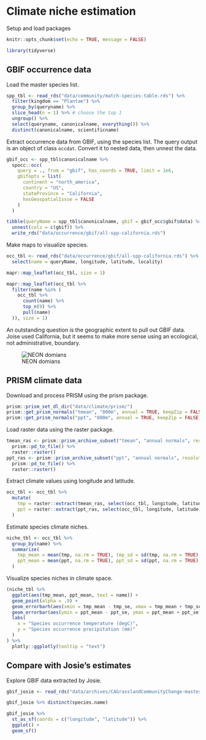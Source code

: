 # Climate niche estimation

Setup and load packages

```r
knitr::opts_chunk$set(echo = TRUE, message = FALSE)
```

```r
library(tidyverse)
```

## GBIF occurrence data

Load the master species list.

```r
spp_tbl <- read_rds("data/community/match-species-table.rds") %>%
  filter(kingdom == "Plantae") %>%
  group_by(queryname) %>%
  slice_head(n = 1) %>% # choose the top 1
  ungroup() %>%
  select(queryname, canonicalname, everything()) %>%
  distinct(canonicalname, scientificname)
```

Extract occurrence data from GBIF, using the species list. The query output is an object of class `occdat`. Convert it to nested data, then unnest the data.

```r
gbif_occ <- spp_tbl$canonicalname %>%
  spocc::occ(
    query = ., from = "gbif", has_coords = TRUE, limit = 1e6,
    gbifopts = list(
      continent = "north_america",
      country = "US",
      stateProvince = "California",
      hasGeospatialIssue = FALSE
    )
  )

tibble(queryName = spp_tbl$canonicalname, gbif = gbif_occ$gbif$data) %>%
  unnest(cols = c(gbif)) %>%
  write_rds("data/occurrence/gbif/all-spp-california.rds")
```

Make maps to visualize species.

```r
occ_tbl <- read_rds("data/occurrence/gbif/all-spp-california.rds") %>%
  select(name = queryName, longitude, latitude, locality)

mapr::map_leaflet(occ_tbl, size = 1)
```

```r
mapr::map_leaflet(occ_tbl %>%
  filter(name %in% (
    occ_tbl %>%
      count(name) %>%
      top_n(9) %>%
      pull(name)
  )), size = 1)
```

An outstanding question is the geographic extent to pull out GBIF data. Joise used California, but it seems to make more sense using an ecological, not administrative, boundary.

![NEON domians](images/neon-domains.png)

## PRISM climate data

Download and process PRISM using the prism package.

```r
prism::prism_set_dl_dir("data/climate/prism/")
prism::get_prism_normals("tmean", "800m", annual = TRUE, keepZip = FALSE)
prism::get_prism_normals("ppt", "800m", annual = TRUE, keepZip = FALSE)
```

Load raster data using the raster package.

```r
tmean_ras <- prism::prism_archive_subset("tmean", "annual normals", resolution = "800m") %>%
  prism::pd_to_file() %>%
  raster::raster()
ppt_ras <- prism::prism_archive_subset("ppt", "annual normals", resolution = "800m") %>%
  prism::pd_to_file() %>%
  raster::raster()
```

Extract climate values using longitude and latitude.

```r
occ_tbl <- occ_tbl %>%
  mutate(
    tmp = raster::extract(tmean_ras, select(occ_tbl, longitude, latitude)),
    ppt = raster::extract(ppt_ras, select(occ_tbl, longitude, latitude))
  )
```

Estimate species climate niches.

```r
niche_tbl <- occ_tbl %>%
  group_by(name) %>%
  summarize(
    tmp_mean = mean(tmp, na.rm = TRUE), tmp_sd = sd(tmp, na.rm = TRUE), tmp_se = plotrix::std.error(tmp, na.rm = TRUE),
    ppt_mean = mean(ppt, na.rm = TRUE), ppt_sd = sd(ppt, na.rm = TRUE), ppt_se = plotrix::std.error(ppt, na.rm = TRUE)
  )
```

Visualize species niches in climate space.

```r
(niche_tbl %>%
  ggplot(aes(tmp_mean, ppt_mean, text = name)) +
  geom_point(alpha = .9) +
  geom_errorbarh(aes(xmin = tmp_mean - tmp_se, xmax = tmp_mean + tmp_se), alpha = .3) +
  geom_errorbar(aes(ymin = ppt_mean - ppt_se, ymax = ppt_mean + ppt_se), alpha = .3) +
  labs(
    x = "Species occurrence temperature (degC)",
    y = "Species occurrence precipitation (mm)"
  )
) %>%
  plotly::ggplotly(tooltip = "text")
```


## Compare with Josie's estimates

Explore GBIF data extracted by Josie.

```r
gbif_josie <- read_rds("data/archives/CAGrasslandCommunityChange-master/Analysis/GBIF_Data/AllKaren_GBIF.rds")

gbif_josie %>% distinct(species.name)

gbif_josie %>%
  st_as_sf(coords = c("longitude", "latitude")) %>%
  ggplot() +
  geom_sf()
```

